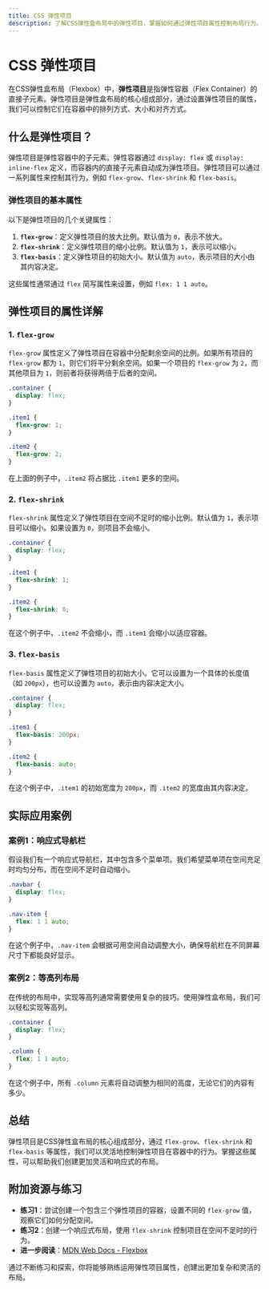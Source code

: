 ```yaml
---
title: CSS 弹性项目
description: 了解CSS弹性盒布局中的弹性项目，掌握如何通过弹性项目属性控制布局行为。
---
```


# CSS 弹性项目

在CSS弹性盒布局（Flexbox）中，**弹性项目**是指弹性容器（Flex Container）的直接子元素。弹性项目是弹性盒布局的核心组成部分，通过设置弹性项目的属性，我们可以控制它们在容器中的排列方式、大小和对齐方式。

## 什么是弹性项目？

弹性项目是弹性容器中的子元素。弹性容器通过 `display: flex` 或 `display: inline-flex` 定义，而容器内的直接子元素自动成为弹性项目。弹性项目可以通过一系列属性来控制其行为，例如 `flex-grow`、`flex-shrink` 和 `flex-basis`。

### 弹性项目的基本属性

以下是弹性项目的几个关键属性：

1. **`flex-grow`**：定义弹性项目的放大比例。默认值为 `0`，表示不放大。
2. **`flex-shrink`**：定义弹性项目的缩小比例。默认值为 `1`，表示可以缩小。
3. **`flex-basis`**：定义弹性项目的初始大小。默认值为 `auto`，表示项目的大小由其内容决定。

这些属性通常通过 `flex` 简写属性来设置，例如 `flex: 1 1 auto`。

## 弹性项目的属性详解

### 1. `flex-grow`

`flex-grow` 属性定义了弹性项目在容器中分配剩余空间的比例。如果所有项目的 `flex-grow` 都为 `1`，则它们将平分剩余空间。如果一个项目的 `flex-grow` 为 `2`，而其他项目为 `1`，则前者将获得两倍于后者的空间。

```css
.container {
  display: flex;
}

.item1 {
  flex-grow: 1;
}

.item2 {
  flex-grow: 2;
}
```

在上面的例子中，`.item2` 将占据比 `.item1` 更多的空间。

### 2. `flex-shrink`

`flex-shrink` 属性定义了弹性项目在空间不足时的缩小比例。默认值为 `1`，表示项目可以缩小。如果设置为 `0`，则项目不会缩小。

```css
.container {
  display: flex;
}

.item1 {
  flex-shrink: 1;
}

.item2 {
  flex-shrink: 0;
}
```

在这个例子中，`.item2` 不会缩小，而 `.item1` 会缩小以适应容器。

### 3. `flex-basis`

`flex-basis` 属性定义了弹性项目的初始大小。它可以设置为一个具体的长度值（如 `200px`），也可以设置为 `auto`，表示由内容决定大小。

```css
.container {
  display: flex;
}

.item1 {
  flex-basis: 200px;
}

.item2 {
  flex-basis: auto;
}
```

在这个例子中，`.item1` 的初始宽度为 `200px`，而 `.item2` 的宽度由其内容决定。

## 实际应用案例

### 案例1：响应式导航栏

假设我们有一个响应式导航栏，其中包含多个菜单项。我们希望菜单项在空间充足时均匀分布，而在空间不足时自动缩小。

```css
.navbar {
  display: flex;
}

.nav-item {
  flex: 1 1 auto;
}
```

在这个例子中，`.nav-item` 会根据可用空间自动调整大小，确保导航栏在不同屏幕尺寸下都能良好显示。

### 案例2：等高列布局

在传统的布局中，实现等高列通常需要使用复杂的技巧。使用弹性盒布局，我们可以轻松实现等高列。

```css
.container {
  display: flex;
}

.column {
  flex: 1 1 auto;
}
```

在这个例子中，所有 `.column` 元素将自动调整为相同的高度，无论它们的内容有多少。

## 总结

弹性项目是CSS弹性盒布局的核心组成部分，通过 `flex-grow`、`flex-shrink` 和 `flex-basis` 等属性，我们可以灵活地控制弹性项目在容器中的行为。掌握这些属性，可以帮助我们创建更加灵活和响应式的布局。

## 附加资源与练习

- **练习1**：尝试创建一个包含三个弹性项目的容器，设置不同的 `flex-grow` 值，观察它们如何分配空间。
- **练习2**：创建一个响应式布局，使用 `flex-shrink` 控制项目在空间不足时的行为。
- **进一步阅读**：[MDN Web Docs - Flexbox](https://developer.mozilla.org/en-US/docs/Web/CSS/CSS_Flexible_Box_Layout/Basic_Concepts_of_Flexbox)

通过不断练习和探索，你将能够熟练运用弹性项目属性，创建出更加复杂和灵活的布局。